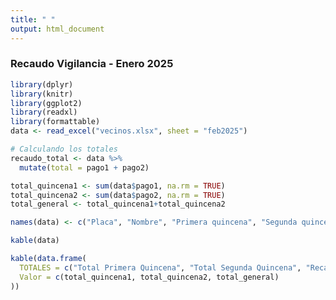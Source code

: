 ```yaml
---
title: " "
output: html_document
---
```


### **Recaudo Vigilancia - Enero 2025**


```r
library(dplyr)
library(knitr)
library(ggplot2)
library(readxl)
library(formattable)
data <- read_excel("vecinos.xlsx", sheet = "feb2025")

# Calculando los totales
recaudo_total <- data %>% 
  mutate(total = pago1 + pago2)

total_quincena1 <- sum(data$pago1, na.rm = TRUE)
total_quincena2 <- sum(data$pago2, na.rm = TRUE)
total_general <- total_quincena1+total_quincena2
```



```r
names(data) <- c("Placa", "Nombre", "Primera quincena", "Segunda quincena")

kable(data)
```



```r
kable(data.frame(
  TOTALES = c("Total Primera Quincena", "Total Segunda Quincena", "Recaudo Total"),
  Valor = c(total_quincena1, total_quincena2, total_general)
))
```
